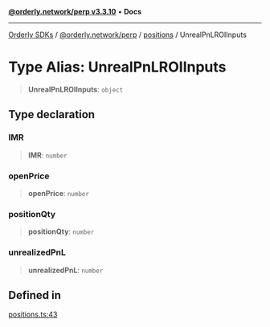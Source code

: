 [**@orderly.network/perp v3.3.10**](/sdks/tech-doc/@orderly.network/perp/README) • **Docs**

***

[Orderly SDKs](/sdks/tech-doc/packages) / [@orderly.network/perp](/sdks/tech-doc/@orderly.network/perp/README) / [positions](/sdks/tech-doc/@orderly.network/perp/namespaces/positions/README) / UnrealPnLROIInputs

# Type Alias: UnrealPnLROIInputs

> **UnrealPnLROIInputs**: `object`

## Type declaration

### IMR

> **IMR**: `number`

### openPrice

> **openPrice**: `number`

### positionQty

> **positionQty**: `number`

### unrealizedPnL

> **unrealizedPnL**: `number`

## Defined in

[positions.ts:43](https://github.com/OrderlyNetwork/js-sdk/blob/554ae704783e3b83c40bb234a899e8f02987d9b6/packages/perp/src/positions.ts#L43)
